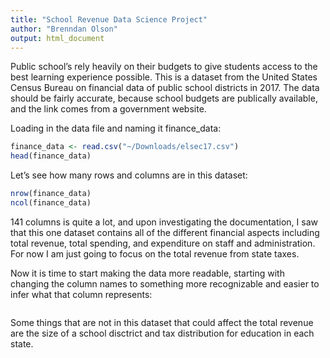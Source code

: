 ```yaml
---
title: "School Revenue Data Science Project"
author: "Brenndan Olson"
output: html_document
---
```


Public school's rely heavily on their budgets to give students access to the best learning experience possible. This is a dataset from the United States Census Bureau on financial data of public school districts in 2017. The data should be fairly accurate, because school budgets are publically available, and the link comes from a government website.

Loading in the data file and naming it finance_data:
```r
finance_data <- read.csv("~/Downloads/elsec17.csv")
head(finance_data)
```
Let's see how many rows and columns are in this dataset:
```r
nrow(finance_data)
ncol(finance_data)
```
141 columns is quite a lot, and upon investigating the documentation, I saw that this one dataset contains all of the different financial aspects including total revenue, total spending, and expenditure on staff and administration. For now I am just going to focus on the total revenue from state taxes.

Now it is time to start making the data more readable, starting with changing the column names to something more recognizable and easier to infer what that column represents:
```r

```




Some things that are not in this dataset that could affect the total revenue are the size of a school disctrict and tax distribution for education in each state.
